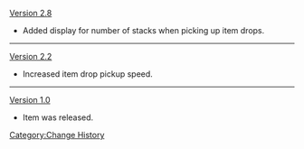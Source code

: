 [[Version 2.8]]
* Added display for  number of stacks when picking up item drops.
----
[[Version 2.2]]
* Increased item drop pickup speed.
----
[[Version 1.0]]
* Item was released.
<noinclude>[[Category:Change History]]</noinclude>